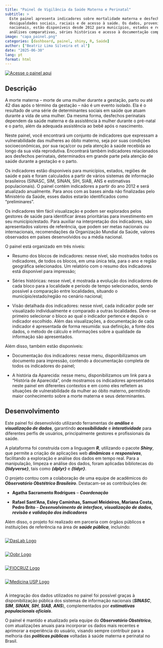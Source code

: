 ```yaml
---
title: "Painel de Vigilância da Saúde Materna e Perinatal"
subtitle: >
  Este painel apresenta indicadores sobre mortalidade materna e desfechos perinatais, destacando
  desigualdades sociais, raciais e de acesso à saúde. Os dados, provenientes de diversos sistemas
  nacionais, estão disponíveis desde 2012 para municípios, estados e regiões. A plataforma permite
  análises comparativas, séries históricas e acesso à documentação completa dos indicadores criados.
image: "capa_painel.png"
categories: [dashboard, painel, shiny, R, Saúde]
author: ["Beatriz Lima Silveira et al"]
date: "2025-06-30"
lang: pt
format: html
---
```


[![Acesse o painel aqui](capa_painel.png)](https://observatorioobstetrico.shinyapps.io/painel-vigilancia-saude-materna-v2/)

## Descrição

A morte materna – morte de uma mulher durante a gestação, parto ou até 42 dias após o término da gestação – não é um evento isolado. Ela é o resultado de uma série de determinantes sociais em saúde que atuam durante a vida de uma mulher. Da mesma forma, desfechos perinatais dependem da saúde materna e da assistência à mulher durante o pré-natal e o parto, além da adequada assistência ao bebê após o nascimento.

Neste painel, você encontrará um conjunto de indicadores que expressam a vulnerabilidade das mulheres ao óbito materno, seja por suas condições socioeconômicas, por sua raça/cor ou pela atenção à saúde recebida ao longo da sua vida reprodutiva. Encontrará também indicadores relacionados aos desfechos perinatais, determinados em grande parte pela atenção de saúde durante a gestação e o parto.

Os indicadores estão disponíveis para municípios, estados, regiões de saúde e país e foram calculados a partir de vários sistemas de informação brasileiros (SINASC, SIM, SINAN, SIH, SIAB, ANS e estimativas populacionais). O painel contém indicadores a partir do ano 2012 e será atualizado anualmente. Para anos com as bases ainda não finalizadas pelo Ministério da Saúde, esses dados estarão identificados como “preliminares”.

Os indicadores têm fácil visualização e podem ser explorados pelos gestores de saúde para identificar áreas prioritárias para investimento em seu município/estado. Para auxiliar na interpretação dos indicadores, são apresentados valores de referência, que podem ser metas nacionais ou internacionais, recomendações da Organização Mundial da Saúde, valores observados em países desenvolvidos ou a média nacional.

O painel está organizado em três níveis:

- Resumo dos blocos de indicadores: nesse nível, são mostrados todos os indicadores, de todos os blocos, em uma única tela, para o ano e região geográfica selecionados. Um relatório com o resumo dos indicadores está disponível para impressão;

- Séries históricas: nesse nível, é mostrada a evolução dos indicadores de cada bloco para a localidade e período de tempo selecionados, sendo possível a comparação entre localidades, situando o município/estado/região no cenário nacional;

- Visão detalhada dos indicadores: nesse nível, cada indicador pode ser visualizado individualmente e comparado a outras localidades. Deve-se primeiro selecionar o bloco ao qual o indicador pertence e depois o indicador escolhido. Além das visualizações, a documentação de cada indicador é apresentada de forma resumida: sua definição, a fonte dos dados, o método de cálculo e informações sobre a qualidade da informação são apresentados.

Além disso, também estão disponíveis:

- Documentação dos indicadores: nesse menu, disponibilizamos um documento para impressão, contendo a documentação completa de todos os indicadores do painel;

- A história da Aparecida: nesse menu, disponibilizamos um link para a "História de Aparecida", onde mostramos os indicadores apresentados neste painel em diferentes contextos e em como eles refletem as situações de vulnerabilidade da mulher ao óbito materno, permitindo maior conhecimento sobre a morte materna e seus determinantes.

## Desenvolvimento

Este painel foi desenvolvido utilizando ferramentas de **_análise_** e **_visualização de dados_**, garantindo **_acessibilidade_** e **_interatividade_** para diferentes perfis de usuários, principalmente gestores e profissionais da saúde.

A plataforma foi construída com a linguagem **_R_**, utilizando o pacote **_Shiny_**, que permite a criação de aplicações web **_dinâmicas_** e **_responsivas_**, facilitando a exploração e análise dos dados em tempo real. Para a manipulação, limpeza e análise dos dados, foram aplicadas bibliotecas do **_{tidyverse}_**, tais como **_{dplyr}_** e **_{tidyr}_**.

O projeto contou com a colaboração de uma equipe de acadêmicos do **_Observatório Obstétrico Brasileiro_**. Destacam-se as contribuições de:

- **Agatha Sacramento Rodrigues** – **_Coordenação_**

- **Rafael Sant'Ana, Esley Caminhas, Samuel Meideiros, Mariana Costa, Pedro Brito** – **_Desenvolvimento de interface, visualização de dados, revisão e validação dos indicadores_**

Além disso, o projeto foi realizado em parceria com órgãos públicos e instituições de referência na área de **_saúde pública_**, incluindo:


::: column-container
::: column
[<img src="daslab_logo.png" alt="DasLab Logo" class="daslab_logo"/>](https://daslab-ufes.github.io/)
:::

::: column
[<img src="logo_oobr.png" alt="Oobr Logo" class="oobr_logo"/>](https://observatorioobstetricobr.org/)
:::
:::

::: column-container
:::: column
[<img src="logo_fiocruz.png" alt="FIOCRUZ Logo" class="fiocruz_logo"/>](https://www.fiocruz.br)
::::

::: column
[<img src="logo_medicina_usp.png" alt="Medicina USP Logo" class="daslab_logo"/>](https://observatorioobstetricobr.org/)
:::
:::

A integração dos dados utilizados no painel foi possível graças à disponibilização pública dos sistemas de informação nacionais (**_SINASC_**, **_SIM_**, **_SINAN_**, **_SIH_**, **_SIAB_**, **_ANS_**), complementados por **_estimativas populacionais oficiais_**.

O painel é mantido e atualizado pela equipe do **_Observatório Obstétrico_**, com atualizações anuais para incorporar os dados mais recentes e aprimorar a experiência do usuário, visando sempre contribuir para a melhoria das **_políticas públicas_** voltadas à saúde materna e perinatal no Brasil.